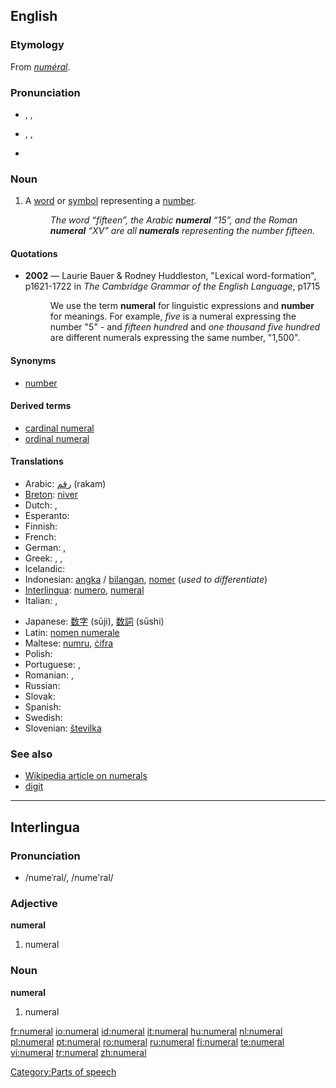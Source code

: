 {{see|numéral}}
==English==
===Etymology===
From {{MF.}} ''[[numéral]]''.

===Pronunciation===
*{{a|RP}} {{AHD|nyo͞o'mərəl}}, {{IPA|/ˈnjuːmərəl/}}, {{SAMPA|/'nju:m@r@l/}}
*{{a|US}} {{AHD|no͞o'mərəl}}, {{IPA|/ˈnumɜrəl/}}, {{SAMPA|/'num3r@l/}}
*{{audio|en-us-numeral.ogg|Audio (US)}}

===Noun===
{{en-noun}}

# A [[word]] or [[symbol]] representing a [[number]].
#:''The word “fifteen”, the Arabic '''numeral''' “15”, and the Roman '''numeral''' “XV” are all '''numerals''' representing the number fifteen.''

====Quotations====
*'''2002''' — Laurie Bauer & Rodney Huddleston, "Lexical word-formation", p1621-1722 in ''The Cambridge Grammar of the English Language'', p1715
*:We use the term '''numeral''' for linguistic expressions and '''number''' for meanings.  For example, ''five'' is a numeral expressing the number "5" - and ''fifteen hundred'' and ''one thousand five hundred'' are different numerals expressing the same number, "1,500".

====Synonyms====
*{{sense|word or symbol representing a number}} [[number]]

====Derived terms====
*[[cardinal numeral]]
*[[ordinal numeral]]

====Translations====
{{trans-top|word or symbol representing a number}}
*Arabic: [[رقم]] (rakam)
*[[Breton]]: [[niver]] {{m}}
* Dutch: {{t+|nl|nummer|n}}, {{t+|nl|getal|n}}
*Esperanto: {{t-|eo|numeralo|xs=Esperanto}}
* Finnish: {{t+|fi|numero}}
*French: {{t+|fr|chiffre|m}}
*German: {{t+|de|Zahl|f}}, {{t+|de|Ziffer|f}}
*Greek: {{t|el|αριθμός|m|tr=arithmós|sc=Grek}}, {{t|el|νούμερο|n|tr=número|sc=Grek}}, {{t|el|ψηφίο|n|tr=psephío|sc=Grek}}
* Icelandic: {{t+|is|töluorð|n}}
*Indonesian: [[angka]] / [[bilang|bilangan]], [[nomer]] (''used to differentiate'')
*[[Interlingua]]: [[numero#Interlingua|numero]], [[numeral#Interlingua|numeral]]
*Italian: {{t+|it|numero|m}}, {{t+|it|cifra|f}}
{{trans-mid}}
*Japanese: [[数字]] (sūji), [[数詞]] (sūshi)
*Latin: [[nomen numerale]]
*Maltese: [[numru]], [[ċifra]] 
*Polish: {{t|pl|liczebnik|m}}
*Portuguese: {{t+|pt|número}}, {{t+|pt|numeral}}
* Romanian: {{t+|ro|număr|n}}, {{t+|ro|numeral|n}}
*Russian: {{t+|ru|числительное|tr=čislitjel’noje|sc=Cyrl}}
* Slovak: {{t-|sk|číslovka|f}}
*Spanish: {{t-|es|numeral|m}}
* Swedish: {{t+|sv|siffra|c}}
*Slovenian: [[številka]]
{{trans-bottom}}

===See also===
*[[w:Numeral|Wikipedia article on numerals]]
*[[digit]]

----

==Interlingua==

===Pronunciation===
* /numeˈral/, /nume'ral/

===Adjective===
'''numeral'''

# numeral

===Noun===
'''numeral'''

# numeral

[[Category:Parts of speech]]

[[fr:numeral]]
[[io:numeral]]
[[id:numeral]]
[[it:numeral]]
[[hu:numeral]]
[[nl:numeral]]
[[pl:numeral]]
[[pt:numeral]]
[[ro:numeral]]
[[ru:numeral]]
[[fi:numeral]]
[[te:numeral]]
[[vi:numeral]]
[[tr:numeral]]
[[zh:numeral]]